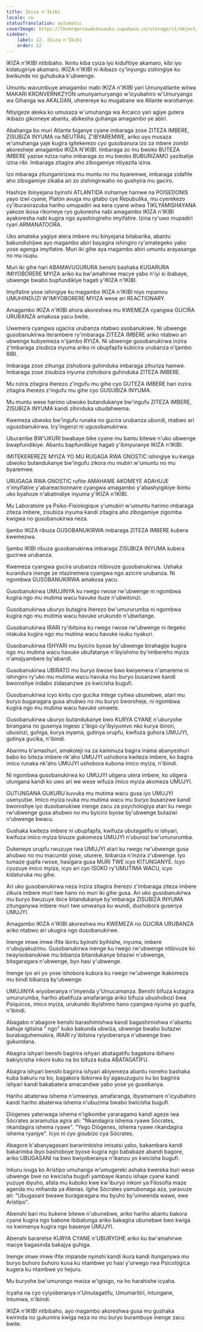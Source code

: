 ```yaml
---
title: Ikiza n'Ikibi
locale: rw
statusTranslation: automatic
coverImage: https://lhvmrqwrcowdvduuaukz.supabase.co/storage/v1/object/public/strapi-uploads/small_cover-educacion-fundamental.webp-2d51a7828a2b1309555be27f7e2a61a0.webp
sidebar:
    label: 22. Ikiza n'Ikibi
    order: 22
---
```

IKIZA n'IKIBI ntibibaho. Ikintu kiba cyiza iyo kidufitiye akamaro, kibi iyo kidatugiriye akamaro. IKIZA n'IKIBI ni ikibazo cy'inyungu zishingiye ku bwikunde no guhubuka k'ubwenge.

Umuntu wavumbuye amagambo mabi IKIZA n'IKIBI yari Umunyatlante witwa MAKARI KRONVERNKZYON umunyamuryango w'icyubahiro w'Umuryango wa Gihanga wa AKALDAN, uherereye ku mugabane wa Atlante warohamye.

Ntiyigeze akeka ko umusaza w'umuhanga wa Arcaico yari agiye gutera ikibazo gikomeye abantu, abikesha guhanga amagambo ye abiri.

Abahanga bo muri Atlante biganye cyane imbaraga zose ZITEZA IMBERE, ZISUBIZA INYUMA na NEUTRAL Z'IBYAREMWE, ariko uyu musaza w'umuhanga yaje kugira igitekerezo cyo gusobanura izo za mbere zombi akoresheje amagambo IKIZA N'IKIBI. Imbaraga zo mu bwoko BUTEZA IMBERE yazise nziza naho imbaraga zo mu bwoko BUBURIZAMO yazibatije izina ribi. Imbaraga zitagira aho zibogamiye ntiyazita izina.

Izo mbaraga zitunganirizwa mu muntu no mu byaremwe, imbaraga zidafite aho zibogamiye zikaba ari zo zishingirwaho no gushyira mu gaciro.

Hashize ibinyejana byinshi ATLANTIDA irohamye hamwe na POISEDONIS yayo izwi cyane, Platón avuga mu gitabo cye Repubulika, mu cyerekezo cy'iburasirazuba hariho umupadiri wa kera cyane witwa TIKLYAMISHAYANA yakoze ikosa rikomeye ryo gukoresha nabi amagambo IKIZA n'IKIBI ayakoresha nabi kugira ngo ayashingireho imyifatire. Izina ry'uwo mupadiri ryari ARMANATOORA.

Uko amateka yagiye atera imbere mu binyejana bitabarika, abantu bakundishijwe ayo magambo abiri bayagira ishingiro ry'amategeko yabo yose agenga imyifatire. Muri iki gihe aya magambo abiri umuntu arayasanga no mu isupu.

Muri iki gihe hari ABAMAVUGURURA benshi bashaka KUGARURA IMIYOBORERE MYIZA ariko ku bw'amahirwe macye yabo n'iyi si ibabaye, ubwenge bwabo bupfundikiye hagati y'IKIZA n'IKIBI.

Imyifatire yose ishingiye ku magambo IKIZA n'IKIBI niyo mpamvu UMUHINDUZI W'IMIYOBORERE MYIZA wese ari REACTIONARY.

Amagambo IKIZA n'IKIBI ahora akoreshwa mu KWEMEZA cyangwa GUCIRA URUBANZA amakosa yacu bwite.

Uwemera cyangwa ugacira urubanza ntabwo asobanukiwe. Ni ubwenge gusobanukirwa iterambere ry'imbaraga ZITEZA IMBERE ariko ntabwo ari ubwenge kubyemeza n'ijambo RYIZA. Ni ubwenge gusobanukirwa inzira z'imbaraga zisubiza inyuma ariko ni ubupfapfa kubicira urubanza n'ijambo RIBI.

Imbaraga zose zihunga zishobora guhinduka imbaraga zihuriza hamwe. Imbaraga zose zisubiza inyuma zishobora guhinduka ZITEZA IMBERE.

Mu nzira zitagira iherezo z'ingufu mu gihe cyo GUTEZA IMBERE hari inzira zitagira iherezo z'ingufu mu gihe cyo GUSUBIZA INYUMA.

Mu muntu wese harimo ubwoko butandukanye bw'ingufu ZITEZA IMBERE, ZISUBIZA INYUMA kandi zihinduka ubudahwema.

Kwemeza ubwoko bw'ingufu runaka no gucira urubanza ubundi, ntabwo ari ugusobanukirwa. Icy'ingenzi ni ugusobanukirwa.

Uburambe BW'UKURI bwabaye bike cyane mu bantu bitewe n'uko ubwenge bwapfundikiye. Abantu bapfundikiye hagati y'ibinyuranye IKIZA n'IKIBI.

IMITEKEREREZE MYIZA YO MU RUGAGA RWA GNOSTIC ishingiye ku kwiga ubwoko butandukanye bw'ingufu zikora mu mubiri w'umuntu no mu byaremwe.

URUGAGA RWA GNOSTIC rufite AMAHAME AKOMEYE ADAHUJE n'imyifatire y'abareactionnaire cyangwa amagambo y'abashyigikiye ibintu uko byahoze n'abatindiye inyuma y'IKIZA n'IKIBI.

Mu Laboratoire ya Psiko-Fisiologique y'umubiri w'umuntu harimo imbaraga ziteza imbere, zisubiza inyuma kandi zitagira aho zibogamiye zigomba kwigwa no gusobanukirwa neza.

Ijambo IKIZA ribuza GUSOBANUKIRWA imbaraga ZITEZA IMBERE kubera kwemezwa.

Ijambo IKIBI ribuza gusobanukirwa imbaraga ZISUBIZA INYUMA kubera gucirwa urubanza.

Kwemeza cyangwa gucira urubanza ntibivuze gusobanukirwa. Ushaka kurandura inenge ze ntaziremera cyangwa ngo azicire urubanza. Ni ngombwa GUSOBANUKIRWA amakosa yacu.

Gusobanukirwa UMUJINYA ku rwego rwose rw'ubwenge ni ngombwa kugira ngo mu mutima wacu havuke ituze n'ubwitonzi.

Gusobanukirwa uburyo butagira iherezo bw'umururumba ni ngombwa kugira ngo mu mutima wacu havuke urukundo n'ubwitange.

Gusobanukirwa IRARI ry'ibitsina ku rwego rwose rw'ubwenge ni itegeko ntakuka kugira ngo mu mutima wacu havuke isuku nyakuri.

Gusobanukirwa ISHYARI mu byiciro byose by'ubwenge birahagije kugira ngo mu mutima wacu havuke ubufatanye n'ibyishimo by'imibereho myiza n'amajyambere by'abandi.

Gusobanukirwa UBIRATO mu buryo bwose bwo kwiyemera n'amareme ni ishingiro ry'uko mu mutima wacu havuka mu buryo busanzwe kandi bworoshye indabo zidasanzwe zo kwicisha bugufi.

Gusobanukirwa icyo kintu cyo gucika intege cyitwa ubunebwe, atari mu buryo bugaragara gusa ahubwo no mu buryo bworoheje, ni ngombwa kugira ngo mu mutima wacu havuke umwete.

Gusobanukirwa uburyo butandukanye bwo KURYA CYANE n'uburyohe birangana no gusenya ingeso z'ikigo cy'ibyiyumvo nko kurya ibirori, ubusinzi, guhiga, kurya inyama, gutinya urupfu, kwifuza guhora UMUJYI, gutinya gucika, n'ibindi.

Abarimu b'amashuri, amakoleji na za kaminuza bagira inama abanyeshuri babo ko biteza imbere nk'aho UMUJYI ushobora kwiteza imbere, ko bagira imico runaka nk'aho UMUJYI ushobora kubona imico myiza, n'ibindi.

Ni ngombwa gusobanukirwa ko UMUJYI utigera utera imbere, ko utigera utungana kandi ko uwo ari we wese wifuza imico myiza akomeza UMUJYI.

GUTUNGANA GUKURU kuvuka mu mutima wacu gusa iyo UMUJYI usenyutse. Imico myiza ivuka mu mutima wacu mu buryo busanzwe kandi bworoshye iyo dusobanukiwe inenge zacu za psychologiya atari ku rwego rw'ubwenge gusa ahubwo no mu byiciro byose by'ubwenge butazwi n'ubwenge bwacu.

Gushaka kwiteza imbere ni ubupfapfa, kwifuza ubutagatifu ni ishyari, kwifuza imico myiza bivuze gukomeza UMUJYI n'uburozi bw'umururumba.

Dukeneye urupfu rwuzuye rwa UMUJYI atari ku rwego rw'ubwenge gusa ahubwo no mu macumbi yose, uturere, ibibanza n'inzira z'ubwenge. Iyo tumaze gupfa rwose, hasigara gusa MURI TWE icyo KITUNGANYE. Icyo cyuzuye imico myiza, icyo ari cyo ISOKO ry'UMUTIMA WACU, icyo kidaturuka mu gihe.

Ari uko gusobanukirwa neza inzira zitagira iherezo z'imbaraga ziteza imbere zikura imbere muri twe hano no muri iki gihe gusa. Ari uko gusobanukirwa mu buryo bwuzuye ibice bitandukanye by'imbaraga ZISUBIZA INYUMA zitunganywa imbere muri twe umwanya ku wundi, dushobora gusenya UMUJYI.

Amagambo IKIZA n'IKIBI akoreshwa mu KWEMEZA no GUCIRA URUBANZA ariko ntabwo ari ukugira ngo dusobanukirwe.

Inenge imwe imwe ifite ibintu byinshi byihishe, inyuma, imbere n'ubujyakuzimu. Gusobanukirwa inenge ku rwego rw'ubwenge ntibivuze ko twayisobanukiwe mu bibanza bitandukanye bitazwi n'ubwenge, bitagaragara n'ubwenge, byo hasi y'ubwenge.

Inenge iyo ari yo yose ishobora kubura ku rwego rw'ubwenge ikakomeza mu bindi bibanza by'ubwenge.

UMUJINYA wiyoberanya n'imyenda y'Umucamanza. Benshi bifuza kutagira umururumba, hariho abatifuza amafaranga ariko bifuza ubushobozi bwa Psíquicos, imico myiza, urukundo ibyishimo hano cyangwa nyuma yo gupfa, n'ibindi.

Abagabo n'abagore benshi barashimishwa kandi bagashimishwa n'abantu bahuje igitsina " ngo" kuko bakunda ubwiza, ubwenge bwabo butazwi burabaguhemukira, IRARI ry'ibitsina ryiyoberanya n'ubwenge bwo gukundana.

Abagira ishyari benshi bagirira ishyari abatagatifu bagakora ibihano bakiyicisha inkoni kuko na bo bifuza kuba ABATAGATIFU.

Abagira ishyari benshi bagirira ishyari abiyemeza abantu noneho bashaka kuba bakuru na bo, bagakora ibikorwa by'agasuzuguro ku bo bagirira ishyari kandi bakabatera amacandwe yabo yose yo gusebanya.

Hariho abaterwa ishema n'umwanya, amafaranga, ibyamamare n'icyubahiro kandi hariho abaterwa ishema n'ubuzima bwabo bwicisha bugufi.

Diógenes yaterwaga ishema n'igikombe yararagamo kandi ageze iwa Sócrates araramutsa agira ati: "Nkandagira ishema ryawe Sócrates, nkandagira ishema ryawe". "Yego Diógenes, ishema ryawe rikandagira ishema ryanjye". Icyo ni cyo gisubizo cya Sócrates.

Abagore b'abanyagasani bararimbisha imisatsi yabo, bakambara kandi bakarimba ibyo bashoboye byose kugira ngo bababaze abandi bagore, ariko UBUGASANI na bwo bwiyoberanya n'ikanzu yo kwicisha bugufi.

Inkuru ivuga ko Arístipo umuhanga w'umugereki ashaka kwereka buri wese ubwenge bwe no kwicisha bugufi yambaye ikanzu ishaje cyane kandi yuzuye ibyuho, afata mu kuboko kwe kw'iburyo inkoni ya Filosofía maze agenda mu mihanda ya Atenas. Igihe Sócrates yamubonaga aza, yaravuze ati: "Ubugasani bwawe buragaragara mu byuho by'umwenda wawe, ewe Arístipo".

Abenshi bari mu bukene bitewe n'ubunebwe, ariko hariho abantu bakora cyane kugira ngo babone ibibatunga ariko bakagira ubunebwe bwo kwiga no kwimenya kugira ngo basenye UMUJYI.

Abenshi bararetse KURYA CYANE n'UBURYOHE ariko ku bw'amahirwe macye bagasinda bakajya guhiga.

Inenge imwe imwe ifite impande nyinshi kandi ikura kandi itunganywa mu buryo buhoro buhoro kuva ku ntambwe yo hasi y'urwego rwa Psicológica kugera ku ntambwe yo hejuru.

Mu buryohe bw'umurongo mwiza w'igisigo, na ho harahishe icyaha.

Icyaha na cyo cyiyoberanya n'Umutagatifu, Umumaritiri, intungane, Intumwa, n'ibindi.

IKIZA n'IKIBI ntibibaho, ayo magambo akoreshwa gusa mu gushaka kwirinda no gukumira kwiga neza no mu buryo burambuye inenge zacu bwite.

